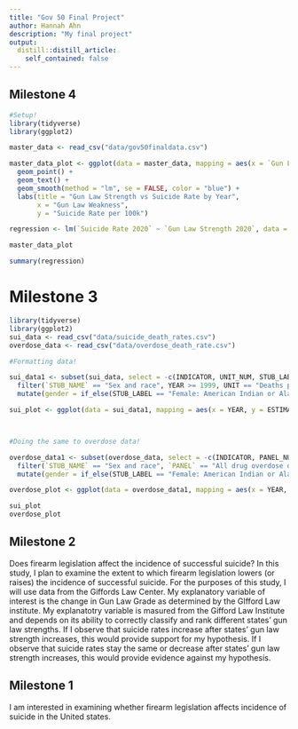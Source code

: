 ```yaml
---
title: "Gov 50 Final Project"
author: Hannah Ahn
description: "My final project"
output:
  distill::distill_article:
    self_contained: false
---
```


## Milestone 4


```r
#Setup!
library(tidyverse)
library(ggplot2)
```

```r
master_data <- read_csv("data/gov50finaldata.csv")

master_data_plot <- ggplot(data = master_data, mapping = aes(x = `Gun Law Strength 2020`, y = `Suicide Rate 2020`, label = `State`)) +
  geom_point() +
  geom_text() +
  geom_smooth(method = "lm", se = FALSE, color = "blue") +
  labs(title = "Gun Law Strength vs Suicide Rate by Year",
       x = "Gun Law Weakness",
       y = "Suicide Rate per 100k")

regression <- lm(`Suicide Rate 2020` ~ `Gun Law Strength 2020`, data = master_data)

master_data_plot

summary(regression)

```

# Milestone 3
```r
library(tidyverse)
library(ggplot2)
sui_data <- read_csv("data/suicide_death_rates.csv")
overdose_data <- read_csv("data/overdose_death_rate.csv")

#Formatting data!

sui_data1 <- subset(sui_data, select = -c(INDICATOR, UNIT_NUM, STUB_LABEL_NUM, YEAR_NUM, STUB_NAME_NUM, AGE_NUM, FLAG)) |> 
  filter(`STUB_NAME` == "Sex and race", YEAR >= 1999, UNIT == "Deaths per 100,000 resident population, age-adjusted") |> 
  mutate(gender = if_else(STUB_LABEL == "Female: American Indian or Alaska Native" |STUB_LABEL == "Female: Asian or Pacific Islander" | STUB_LABEL == "Female: Black or African American" | STUB_LABEL ==  "Female: White", "Female", "Male"))

sui_plot <- ggplot(data = sui_data1, mapping = aes(x = YEAR, y = ESTIMATE)) + geom_line(mapping = aes(color = STUB_LABEL)) + facet_wrap(~ gender, ncol = 4) + xlab("Year") + ylab("Estimated Number of Deaths per 100,000") + labs(title = "Suicides by Race and Gender", color = "Gender and Race")



#Doing the same to overdose data! 

overdose_data1 <- subset(overdose_data, select = -c(INDICATOR, PANEL_NUM, UNIT, UNIT_NUM, STUB_LABEL_NUM, YEAR_NUM, STUB_NAME_NUM, AGE_NUM, FLAG)) |> 
  filter(`STUB_NAME` == "Sex and race", `PANEL` == "All drug overdose deaths")|>
  mutate(gender = if_else(STUB_LABEL == "Female: American Indian or Alaska Native" |STUB_LABEL == "Female: Asian or Pacific Islander" | STUB_LABEL == "Female: Black or African American" | STUB_LABEL ==  "Female: White", "Female", "Male"))

overdose_plot <- ggplot(data = overdose_data1, mapping = aes(x = YEAR, y = ESTIMATE)) + geom_line(mapping = aes(color = STUB_LABEL)) + facet_wrap(~ gender, ncol = 4) + xlab("Year") + ylab("Estimated Number of Deaths per 100,000") + labs(title = "Overdoses by Race and Gender", color = "Gender and Race")

sui_plot
overdose_plot
```

## Milestone 2 

Does firearm legislation affect the incidence of successful suicide? In this study, I plan to examine the extent to which firearm legislation lowers (or raises) the incidence of successful suicide. For the purposes of this study, I will use data from the Giffords Law Center. My explanatory variable of interest is the change in Gun Law Grade as determined by the GIfford Law institute. My explanatotry variable is masured from the Gifford Law Institute and depends on its ability to correctly classify and rank different states' gun law strengths. If I observe that suicide rates increase after states' gun law strength increases, this would provide support for my hypothesis. If I observe that suicide rates stay the same or decrease after states' gun law strength increases, this would provide evidence against my hypothesis. 

## Milestone 1

I am interested in examining whether firearm legislation affects incidence of suicide in the United states. 
